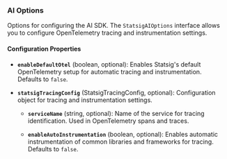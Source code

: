 ### AI Options

Options for configuring the AI SDK. The `StatsigAIOptions` interface allows you to configure OpenTelemetry tracing and instrumentation settings.

#### Configuration Properties

- **`enableDefaultOtel`** (boolean, optional): Enables Statsig's default OpenTelemetry setup for automatic tracing and instrumentation. Defaults to `false`.

- **`statsigTracingConfig`** (StatsigTracingConfig, optional): Configuration object for tracing and instrumentation settings.

  - **`serviceName`** (string, optional): Name of the service for tracing identification. Used in OpenTelemetry spans and traces.
  
  - **`enableAutoInstrumentation`** (boolean, optional): Enables automatic instrumentation of common libraries and frameworks for tracing. Defaults to `false`.